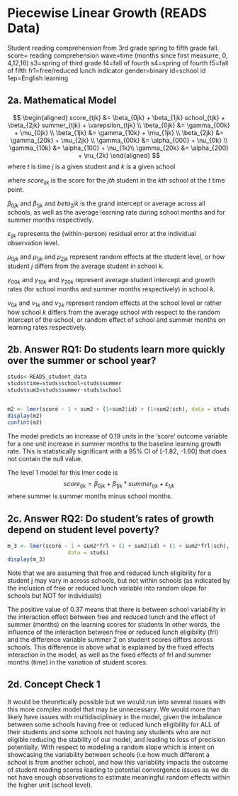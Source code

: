 # Piecewise Linear Growth (READS Data)

Student reading comprehension from 3rd grade spring to fifth grade fall.
score= reading comprehension 
wave=time (months since first measurre, 0, 4,12,16)
s3=spring of third grade
f4=fall of fourth
s4=spring of fourth 
f5=fall of fifth
fr1=free/reduced lunch indicator
gender=binary
id=school id
1ep=English learning


## 2a. Mathematical Model


$$
\begin{aligned}
score_{tjk} &= \beta_{0jk} + \beta_{1jk} school_{tjk} + \beta_{2jk} summer_{tjk} + \varepsilon_{tjk} \\
\beta_{0jk} &= \gamma_{00k} + \mu_{0jk} \\
\beta_{1jk} &= \gamma_{10k} + \mu_{1jk} \\
\beta_{2jk} &= \gamma_{20k} + \mu_{2jk} \\
\gamma_{00k} &= \alpha_{000} + \nu_{0k} \\
\gamma_{10k} &= \alpha_{100} + \nu_{1k}\\
\gamma_{20k} &= \alpha_{200} + \nu_{2k}
\end{aligned}
$$
where $t$ is time $j$ is a given student and $k$ is a given school

where $score_{ijk}$ is the score for the $jth$ student in the $kth$ school at the $t$ time point. 

$\beta_{0jk}$ and $\beta_{1jk}$ and $beta_2{jk}$ is the grand intercept or average across all schools, as well as the average  learning rate during school months and for summer months respectively. 

$\varepsilon_{ijk}$ represents the (within-person) residual error at the individual observation level.

$\mu_{0jk}$ and $\mu_{1jk}$ and $\mu_{2jk}$ represent random effects at the student level, or how student $j$ differs from the average student in school $k$. 

$\gamma_{00k}$ and $\gamma_{10k}$ and $\gamma_{20k}$  represent average student intercept and growth rates (for school months and summer months respectively) in school $k$.

$\nu_{0k}$ and $\nu_{1k}$ and $\nu_{2k}$  represent random effects at the school level or rather how school $k$ differs from the average school with respect to the random intercept of the school, or random effect of school and summer months on learning rates respectively. 

## 2b. Answer RQ1: Do students learn more quickly over the summer or school year? 

```r
studs<-READS_student_data
studs$time=studs$school+studs$summer
studs$sum2=studs$summer-studs$school


m2 <- lmer(score ~ 1 + sum2 + (1+sum2|id) + (1+sum2|sch), data = studs)
display(m2)
confint(m2)
```
The model predicts an increase of 0.19 units in the 'score' outcome variable for a one unit increase in summer months to the baseline learning growth rate. This is statistically significant with a 95% CI of [-1.82, -1.60] that does not contain the null value. 

The level 1 model for this lmer code is $$score_{tjk}=\beta_{0jk}+\beta_{1jk}*summer_{tjk}+\varepsilon_{tjk}$$
where summer is summer months minus school months. 

## 2c. Answer RQ2: Do student's rates of growth depend on student level poverty?

```r
m_3 <- lmer(score ~ 1 + sum2*frl + (1 + sum2|id) + (1 + sum2*frl|sch),
                   data = studs)
display(m_3)

```

Note that we are assuming that free and reduced lunch eligibility for a student j may vary in across schools, but not within schools (as indicated by the inclusion of free or reduced lunch variable into random slope for schools but NOT for individuals)

The positive value of 0.37 means that there is between school variability in the interaction effect between free and reduced lunch and the effect of summer (months) on the learning scores for students In other words, the influence of the interaction between free or reduced lunch eligibility (frl) and the difference variable summer 2 on student scores differs across schools. This difference is above what is explained by the fixed effects interaction in the model, as well as the fixed effects of frl and summer months (time) in the variation of student scores.  


## 2d. Concept Check 1

It would be theoretically possible but we would run into several issues with this more complex model that may be unnecessary.
We would more than likely have issues with multidisciplinary in the model, given the imbalance between some schools having free or reduced lunch eligibility for ALL of their students and some schools not having any students who are not eligible reducing the stability of our model, and leading to loss of precision potentially. With respect to modeling a random slope which is intent on showcasing the variability between schools (i.e how much different a school is from another school, and how this variability impacts the outcome of student reading scores leading to potential convergence issues as we do not have enough observations to estimate meaningful random effects within the higher unit (school level).   
